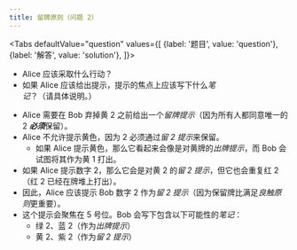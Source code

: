 ```yaml
---
title: 留牌原则（问题 2）
---
```



<BeginnersGuideProgress id="save-principle-question-2" />

<Tabs
  defaultValue="question"
  values={[
    {label: '题目', value: 'question'},
    {label: '解答', value: 'solution'},
  ]}>
<TabItem value="question">

- Alice 应该采取什么行动？
- 如果 Alice 应该给出提示，提示的焦点上应该写下什么*笔记*？（请具体说明。）

</TabItem>
<TabItem value="solution">

- Alice 需要在 Bob 弃掉黄 2 之前给出一个*留牌提示*（因为所有人都同意唯一的 2 <Em>**必须**</Em>保留）。
- Alice 不允许提示黄色，因为 2 必须通过*留 2 提示*来保留。
  - 如果 Alice 提示黄色，那么它看起来会像是对黄牌的*出牌提示*，而 Bob 会试图将其作为黄 1 打出。
- 如果 Alice 提示数字 2，那么它会是对黄 2 的*留 2 提示*，但它也会重复红 2（红 2 已经在牌堆上打出）。
- 因此，Alice 应该提示 Bob 数字 2 作为*留 2 提示*（因为保留牌比满足*良触原则*更重要）。
- 这个提示会聚焦在 5 号位。Bob 会写下包含以下可能性的*笔记*：
  - 绿 2、蓝 2（作为*出牌提示*）
  - 黄 2、紫 2（作为*留 2 提示*）

</TabItem>
</Tabs>

<SavePrincipleQuestion2 />
